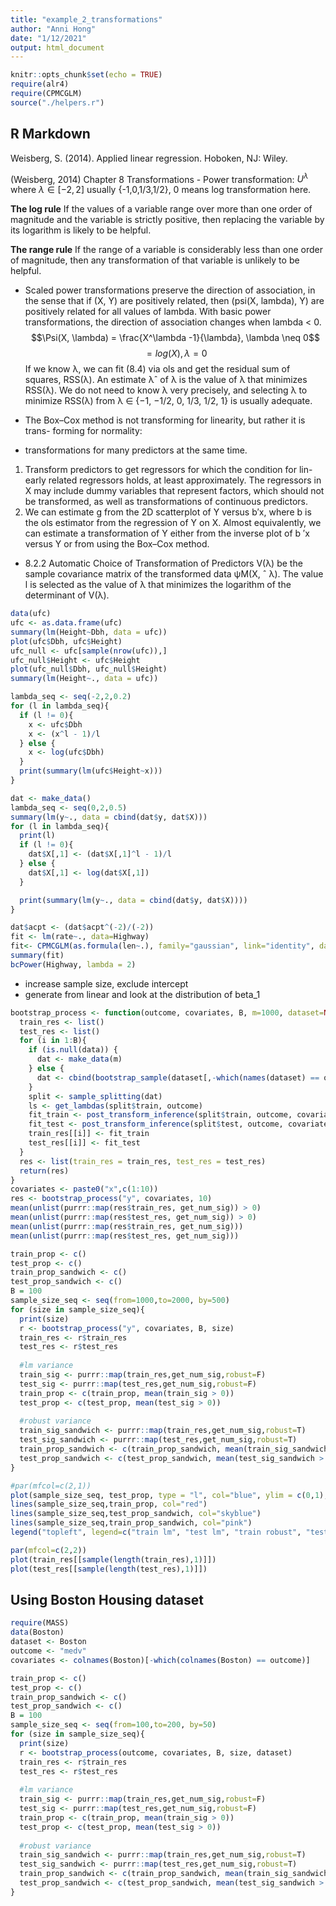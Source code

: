 ```yaml
---
title: "example_2_transformations"
author: "Anni Hong"
date: "1/12/2021"
output: html_document
---
```


```r
knitr::opts_chunk$set(echo = TRUE)
require(alr4)
require(CPMCGLM)
source("./helpers.r")
```

## R Markdown

Weisberg, S. (2014). Applied linear regression. Hoboken, NJ: Wiley.

(Weisberg, 2014) Chapter 8 Transformations
- Power transformation: $U^{\lambda}$ where $\lambda \in [-2,2]$ usually {-1,0,1/3,1/2},  0 means log transformation here. 


**The log rule**  If the values of a variable range over more than one order of magnitude and the variable is strictly positive, then replacing the variable by its logarithm is likely to be helpful.

**The range rule**  If the range of a variable is considerably less than one order of magnitude, then any transformation of that variable is unlikely to be helpful.

- Scaled power transformations preserve the direction of association, in the sense that if (X, Y) are positively related, then (psi(X, lambda), Y) are positively related for all values of lambda. With basic power transformations, the direction of association changes when lambda < 0.
$$\Psi(X, \lambda) = \frac{X^\lambda -1}{\lambda}, \lambda \neq 0$$
$$= log(X), \lambda = 0$$
If we know λ, we can fit (8.4) via ols and get the residual sum of squares, RSS(λ). An estimate λˆ of λ is the value of λ that minimizes RSS(λ). We do not need to know λ very precisely, and selecting λ to minimize RSS(λ) from λ ∈ {−1, −1/2, 0, 1/3, 1/2, 1} is usually adequate.

- The Box–Cox method is not transforming for linearity, but rather it is trans- forming for normality:

- transformations for many predictors at the same time.
1.  Transform predictors to get regressors for which the condition for lin- early related regressors holds, at least approximately. The regressors in X may include dummy variables that represent factors, which should not be transformed, as well as transformations of continuous predictors.
2.  We can estimate g from the 2D scatterplot of Y versus b′x, where b is
the ols estimator from the regression of Y on X. Almost equivalently, we can estimate a transformation of Y either from the inverse plot of 
b ′x versus Y or from using the Box–Cox method.

- 8.2.2  Automatic Choice of Transformation of Predictors
V(λ) be the sample covariance matrix of the transformed data ψM(X,
ˆ
λ). The value l is selected as the value of λ that minimizes the logarithm of
the determinant of V(λ).

```r
data(ufc)
ufc <- as.data.frame(ufc)
summary(lm(Height~Dbh, data = ufc))
plot(ufc$Dbh, ufc$Height)
ufc_null <- ufc[sample(nrow(ufc)),]
ufc_null$Height <- ufc$Height
plot(ufc_null$Dbh, ufc_null$Height)
summary(lm(Height~., data = ufc))

lambda_seq <- seq(-2,2,0.2)
for (l in lambda_seq){
  if (l != 0){
    x <- ufc$Dbh
    x <- (x^l - 1)/l
  } else {
    x <- log(ufc$Dbh)
  }
  print(summary(lm(ufc$Height~x)))
}

```

```r
dat <- make_data()
lambda_seq <- seq(0,2,0.5)
summary(lm(y~., data = cbind(dat$y, dat$X)))
for (l in lambda_seq){
  print(l)
  if (l != 0){
    dat$X[,1] <- (dat$X[,1]^l - 1)/l
  } else {
    dat$X[,1] <- log(dat$X[,1])
  }

  print(summary(lm(y~., data = cbind(dat$y, dat$X))))
}
```

```r
dat$acpt <- (dat$acpt^(-2)/(-2))
fit <- lm(rate~., data=Highway)
fit<- CPMCGLM(as.formula(len~.), family="gaussian", link="identity", data=Highway, varcod="rate", boxcox=lambda_seq, N=100)
summary(fit)
bcPower(Highway, lambda = 2)
```


- increase sample size, exclude intercept 
- generate from linear and look at the distribution of beta_1
```r
bootstrap_process <- function(outcome, covariates, B, m=1000, dataset=NULL){
  train_res <- list()
  test_res <- list()
  for (i in 1:B){
    if (is.null(data)) {
      dat <- make_data(m)
    } else {
      dat <- cbind(bootstrap_sample(dataset[,-which(names(dataset) == outcome)], m), bootstrap_sample(dataset[,outcome], m))
    }
    split <- sample_splitting(dat)
    ls <- get_lambdas(split$train, outcome)
    fit_train <- post_transform_inference(split$train, outcome, covariates, ls)
    fit_test <- post_transform_inference(split$test, outcome, covariates, ls)
    train_res[[i]] <- fit_train
    test_res[[i]] <- fit_test
  }
  res <- list(train_res = train_res, test_res = test_res)
  return(res)
}
covariates <- paste0("x",c(1:10))
res <- bootstrap_process("y", covariates, 10)
mean(unlist(purrr::map(res$train_res, get_num_sig)) > 0)
mean(unlist(purrr::map(res$test_res, get_num_sig)) > 0)
mean(unlist(purrr::map(res$train_res, get_num_sig)))
mean(unlist(purrr::map(res$test_res, get_num_sig)))
```

```r
train_prop <- c()
test_prop <- c()
train_prop_sandwich <- c()
test_prop_sandwich <- c()
B = 100
sample_size_seq <- seq(from=1000,to=2000, by=500)
for (size in sample_size_seq){
  print(size)
  r <- bootstrap_process("y", covariates, B, size)
  train_res <- r$train_res
  test_res <- r$test_res
  
  #lm variance
  train_sig <- purrr::map(train_res,get_num_sig,robust=F)
  test_sig <- purrr::map(test_res,get_num_sig,robust=F)
  train_prop <- c(train_prop, mean(train_sig > 0))
  test_prop <- c(test_prop, mean(test_sig > 0))
  
  #robust variance
  train_sig_sandwich <- purrr::map(train_res,get_num_sig,robust=T)
  test_sig_sandwich <- purrr::map(test_res,get_num_sig,robust=T)
  train_prop_sandwich <- c(train_prop_sandwich, mean(train_sig_sandwich > 0))
  test_prop_sandwich <- c(test_prop_sandwich, mean(test_sig_sandwich > 0))
}

```

```r
#par(mfcol=c(2,1))
plot(sample_size_seq, test_prop, type = "l", col="blue", ylim = c(0,1), ylab = "P(at least 1 sig term under global null) ", main = "FDR for post transformation inference, test vs train")
lines(sample_size_seq,train_prop, col="red")
lines(sample_size_seq,test_prop_sandwich, col="skyblue")
lines(sample_size_seq,train_prop_sandwich, col="pink")
legend("topleft", legend=c("train lm", "test lm", "train robust", "test robust"),col=c("red", "blue", "pink", "skyblue"), lty=1:1, cex=1)
```

```r
par(mfcol=c(2,2))
plot(train_res[[sample(length(train_res),1)]])
plot(test_res[[sample(length(test_res),1)]])
```

## Using Boston Housing dataset

```r
require(MASS)
data(Boston)
dataset <- Boston
outcome <- "medv"
covariates <- colnames(Boston)[-which(colnames(Boston) == outcome)]

train_prop <- c()
test_prop <- c()
train_prop_sandwich <- c()
test_prop_sandwich <- c()
B = 100
sample_size_seq <- seq(from=100,to=200, by=50)
for (size in sample_size_seq){
  print(size)
  r <- bootstrap_process(outcome, covariates, B, size, dataset)
  train_res <- r$train_res
  test_res <- r$test_res
  
  #lm variance
  train_sig <- purrr::map(train_res,get_num_sig,robust=F)
  test_sig <- purrr::map(test_res,get_num_sig,robust=F)
  train_prop <- c(train_prop, mean(train_sig > 0))
  test_prop <- c(test_prop, mean(test_sig > 0))
  
  #robust variance
  train_sig_sandwich <- purrr::map(train_res,get_num_sig,robust=T)
  test_sig_sandwich <- purrr::map(test_res,get_num_sig,robust=T)
  train_prop_sandwich <- c(train_prop_sandwich, mean(train_sig_sandwich > 0))
  test_prop_sandwich <- c(test_prop_sandwich, mean(test_sig_sandwich > 0))
}

```
